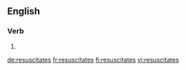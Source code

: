 ==English==

===Verb===
{{head|en}}

# {{en-third-person singular of|resuscitate}}

[[de:resuscitates]]
[[fr:resuscitates]]
[[fi:resuscitates]]
[[vi:resuscitates]]